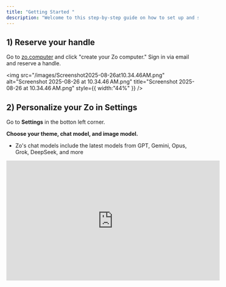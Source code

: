 ```yaml
---
title: "Getting Started "
description: "Welcome to this step-by-step guide on how to set up and start using your Zo computer."
---
```


## 1) Reserve your handle

Go to [zo.computer](zo.computer) and click "create your Zo computer." Sign in via email and reserve a handle.

<img
  src="/images/Screenshot2025-08-26at10.34.46AM.png"
  alt="Screenshot 2025-08-26 at 10.34.46 AM.png"
  title="Screenshot 2025-08-26 at 10.34.46 AM.png"
  style={{ width:"44%" }}
/>

## 2) Personalize your Zo in Settings

Go to **Settings** in the botton left corner.

**Choose your theme, chat model, and image model.**

- Zo's chat models include the latest models from GPT, Gemini, Opus, Grok, DeepSeek, and more

<iframe width="560" height="315" src="https://www.youtube.com/embed/XlfqKhLNZgI?si=DA04nc6Nf-yu2lyc" title="YouTube video player" frameborder="0" allow="accelerometer; autoplay; clipboard-write; encrypted-media; gyroscope; picture-in-picture; web-share" referrerpolicy="strict-origin-when-cross-origin" allowfullscreen />

**Add rules for how you want your Zo to behave in certain conditions**

- These conditions can include how concise Zo should be in chat or automated work tasks like file creation.

![Screenshot 2025-08-26 at 10.57.16 AM.png](/images/Screenshot2025-08-26at10.57.16AM.png)

**Create "Zofiles," personas for specific occasions to enhance work or just for fun.**

- These personas can be toggled on or off

![Screenshot 2025-08-26 at 10.54.21 AM.png](/images/Screenshot2025-08-26at10.54.21AM.png)

**Integrate your files from Notion and Google Drive**

**Connect your Google Calendar.**

**Connect your email & text**

\*\*Connect your \*\*Enable texting and emailing Zo by adding your phone number and email.

You'll also find some Developer and Advanced settings where you can set your time zone.

![Screenshot 2025-08-25 at 3.40.00 PM.png](/images/Screenshot2025-08-25at3.40.00PM.png)

## 3) Set Up Your Zo Greeting & Say Hi

Next up\! It's time to customize your Zo greeting - this is how Zo will great or prompt you when you arrive to your workspace

Click the "home" icon, set your greeting and click save.

![Screenshot 2025-08-25 at 4.02.00 PM.png](/images/Screenshot2025-08-25at4.02.00PM.png)

Click the setting icon in the upper right, craft your greeting, save, and then click the hand emoji.

Some ideas for how to Zo can greet you:

- top ten news headlines for the day
- work prompt \+ reminder to take a deep breath
- greet you with a joke or a poem

You're all set\!

Choose any AI model

Customize your AI with personas, modes, and rules

## 